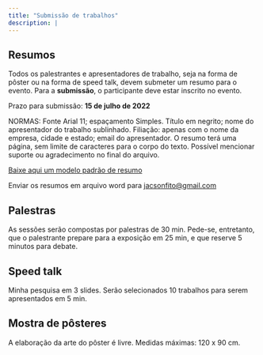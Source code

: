 ```yaml
---
title: "Submissão de trabalhos"
description: |
---
```


## Resumos

Todos os palestrantes e apresentadores de trabalho, seja na forma de pôster ou na forma de speed talk, devem submeter um resumo para o evento. Para a **submissão**, o participante deve estar inscrito no evento.

Prazo para submissão: **15 de julho de 2022**

NORMAS: Fonte Arial 11; espaçamento Simples. Título em negrito; nome do apresentador do trabalho sublinhado. Filiação: apenas com o nome da empresa, cidade e estado; email do apresentador. O resumo terá uma página, sem limite de caracteres para o corpo do texto. Possível mencionar suporte ou agradecimento no final do arquivo.

[Baixe aqui um modelo padrão de resumo](img/template_resumo.docx)

Enviar os resumos em arquivo word para [jacsonfito\@gmail.com](mailto:jacsonfito@gmail.com){.email}

## Palestras 

As sessões serão compostas por palestras de 30 min. Pede-se, entretanto, que o palestrante prepare para a exposição em 25 min, e que reserve 5 minutos para debate.

## Speed talk

Minha pesquisa em 3 slides. Serão selecionados 10 trabalhos para serem apresentados em 5 min.

## Mostra de pôsteres 

A elaboração da arte do pôster é livre. Medidas máximas: 120 x 90 cm.

